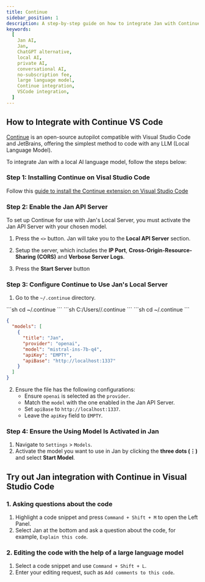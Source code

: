 ```yaml
---
title: Continue
sidebar_position: 1
description: A step-by-step guide on how to integrate Jan with Continue and VS Code.
keywords:
  [
    Jan AI,
    Jan,
    ChatGPT alternative,
    local AI,
    private AI,
    conversational AI,
    no-subscription fee,
    large language model,
    Continue integration,
    VSCode integration,
  ]
---
```


<head>
    <title>Continue</title>
    <meta name="description" content="A step-by-step guide on how to integrate Jan with Continue and Visual Studio Code. Learn how to install the Continue extension on Visual Studio Code, enable Jan's API server, configure Continue to use Jan's local server, and try out Jan integration with Continue in Visual Studio Code for enhanced coding experience.">
    <meta name="keywords" content="Jan AI, Jan, ChatGPT alternative, local AI, private AI, conversational AI, no-subscription fee, large language model, Continue integration, VSCode integration">
    <meta property="og:title" content="Continue">
    <meta property="og:description" content="A step-by-step guide on how to integrate Jan with Continue and Visual Studio Code. Learn how to install the Continue extension on Visual Studio Code, enable Jan's API server, configure Continue to use Jan's local server, and try out Jan integration with Continue in Visual Studio Code for enhanced coding experience.">
    <meta property="og:url" content="https://yourwebsite.com/guides/integration/continue">
    <meta name="twitter:card" content="summary">
    <meta name="twitter:title" content="Continue">
    <meta name="twitter:description" content="A step-by-step guide on how to integrate Jan with Continue and Visual Studio Code. Learn how to install the Continue extension on Visual Studio Code, enable Jan's API server, configure Continue to use Jan's local server, and try out Jan integration with Continue in Visual Studio Code for enhanced coding experience.">
</head>


## How to Integrate with Continue VS Code

[Continue](https://continue.dev/docs/intro) is an open-source autopilot compatible with Visual Studio Code and JetBrains, offering the simplest method to code with any LLM (Local Language Model).

To integrate Jan with a local AI language model, follow the steps below:

### Step 1: Installing Continue on Visal Studio Code

Follow this [guide to install the Continue extension on Visual Studio Code](https://continue.dev/docs/quickstart)

### Step 2: Enable the Jan API Server

To set up Continue for use with Jan's Local Server, you must activate the Jan API Server with your chosen model.

1. Press the `<>` button. Jan will take you to the **Local API Server** section.

2. Setup the server, which includes the **IP Port**, **Cross-Origin-Resource-Sharing (CORS)** and **Verbose Server Logs**.

3. Press the **Start Server** button

### Step 3: Configure Continue to Use Jan's Local Server
1. Go to the `~/.continue` directory.

<Tabs>
    <TabItem value="mac" label="Mac" default>
    ```sh
    cd ~/.continue
    ```
    </TabItem>
    <TabItem value="windows" label="Windows">
    ```sh
    C:/Users/<your_user_name>/.continue
    ```
    </TabItem>
    <TabItem value="linux" label="Linux">
    ```sh
    cd ~/.continue
    ```
    </TabItem>
</Tabs>

```json title="~/.continue/config.json"
{
  "models": [
    {
      "title": "Jan",
      "provider": "openai",
      "model": "mistral-ins-7b-q4",
      "apiKey": "EMPTY",
      "apiBase": "http://localhost:1337"
    }
  ]
}
```
2. Ensure the file has the following configurations:
    - Ensure `openai` is selected as the `provider`.
    - Match the `model` with the one enabled in the Jan API Server.
    - Set `apiBase` to `http://localhost:1337`.
    - Leave the `apiKey` field to `EMPTY`.

### Step 4: Ensure the Using Model Is Activated in Jan

1. Navigate to `Settings` > `Models`.
2. Activate the model you want to use in Jan by clicking the **three dots (⋮)** and select **Start Model**.

## Try out Jan integration with Continue in Visual Studio Code

### 1. Asking questions about the code

1. Highlight a code snippet and press `Command + Shift + M` to open the Left Panel.
2. Select Jan at the bottom and ask a question about the code, for example, `Explain this code`.

 ### 2. Editing the code with the help of a large language model

1. Select a code snippet and use `Command + Shift + L`.
2. Enter your editing request, such as `Add comments to this code`.
 
